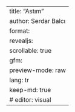 ---
title: "Astım"
author: Serdar Balcı
format:
  revealjs:
    scrollable: true
  gfm:
    preview-mode: raw
lang: tr
keep-md: true
# editor: visual
---